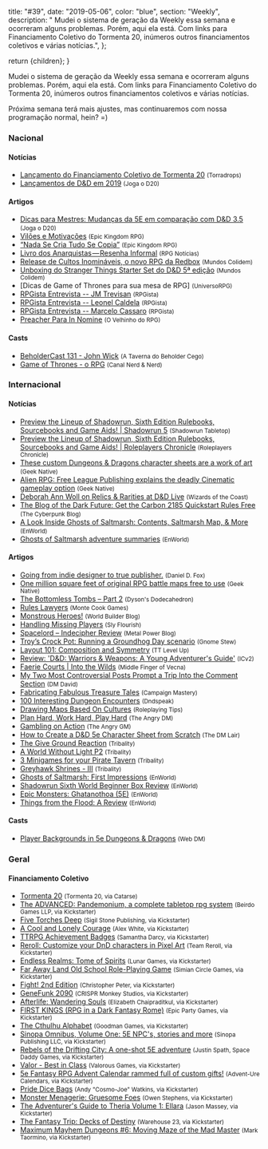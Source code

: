 
  title: "#39",
  date: "2019-05-06",
  color: "blue",
  section: "Weekly",
  description:
    "    Mudei o sistema de geração da Weekly essa semana e ocorreram alguns problemas. Porém, aqui ela está. Com links para Financiamento Coletivo do Tormenta 20, inúmeros outros financiamentos coletivos e várias notícias.",
};

  return <InternalLayout meta={meta}>{children}</InternalLayout>;
}

Mudei o sistema de geração da Weekly essa semana e ocorreram alguns problemas. Porém, aqui ela está. Com links para Financiamento Coletivo do Tormenta 20, inúmeros outros financiamentos coletivos e várias notícias.

Próxima semana terá mais ajustes, mas continuaremos com nossa programação normal, hein? =)

### Nacional

#### Notícias

- [Lançamento do Financiamento Coletivo de Tormenta 20] <small>(Torradrops)</small>
- [Lançamentos de D&D em 2019] <small>(Joga o D20)</small>

#### Artigos

- [Dicas para Mestres: Mudanças da 5E em comparação com D&D 3.5] <small>(Joga o D20)</small>
- [Vilões e Motivações] <small>(Epic Kingdom RPG)</small>
- [“Nada Se Cria Tudo Se Copia”] <small>(Epic Kingdom RPG)</small>
- [Livro dos Anarquistas — Resenha Informal] <small>(RPG Notícias)</small>
- [Release de Cultos Inomináveis, o novo RPG da Redbox] <small>(Mundos Colidem)</small>
- [Unboxing do Stranger Things Starter Set do D&D 5ª edição] <small>(Mundos Colidem)</small>
- [Dicas de Game of Thrones para sua mesa de RPG] <small>(UniversoRPG)</small>
- [RPGista Entrevista -- JM Trevisan] <small>(RPGista)</small>
- [RPGista Entrevista -- Leonel Caldela] <small>(RPGista)</small>
- [RPGista Entrevista -- Marcelo Cassaro] <small>(RPGista)</small>
- [Preacher Para In Nomine] <small>(O Velhinho do RPG)</small>

#### Casts

- [BeholderCast 131 - John Wick] <small>(A Taverna do Beholder Cego)</small>
- [Game of Thrones - o RPG] <small>(Canal Nerd & Nerd)</small>

### Internacional

#### Notícias

- [Preview the Lineup of Shadowrun, Sixth Edition Rulebooks, Sourcebooks and Game Aids! | Shadowrun 5] <small>(Shadowrun Tabletop)</small>
- [Preview the Lineup of Shadowrun, Sixth Edition Rulebooks, Sourcebooks and Game Aids! | Roleplayers Chronicle] <small>(Roleplayers Chronicle)</small>
- [These custom Dungeons & Dragons character sheets are a work of art] <small>(Geek Native)</small>
- [Alien RPG: Free League Publishing explains the deadly Cinematic gameplay option] <small>(Geek Native)</small>
- [Deborah Ann Woll on Relics & Rarities at D&D Live] <small>(Wizards of the Coast)</small>
- [The Blog of the Dark Future: Get the Carbon 2185 Quickstart Rules Free] <small>(The Cyberpunk Blog)</small>
- [A Look Inside Ghosts of Saltmarsh: Contents, Saltmarsh Map, & More] <small>(EnWorld)</small>
- [Ghosts of Saltmarsh adventure summaries] <small>(EnWorld)</small>

#### Artigos

- [Going from indie designer to true publisher.] <small>(Daniel D. Fox)</small>
- [One million square feet of original RPG battle maps free to use] <small>(Geek Native)</small>
- [The Bottomless Tombs – Part 2] <small>(Dyson's Dodecahedron)</small>
- [Rules Lawyers] <small>(Monte Cook Games)</small>
- [Monstrous Heroes!] <small>(World Builder Blog)</small>
- [Handling Missing Players] <small>(Sly Flourish)</small>
- [Spacelord – Indecipher Review] <small>(Metal Power Blog)</small>
- [Troy’s Crock Pot: Running a Groundhog Day scenario] <small>(Gnome Stew)</small>
- [Layout 101: Composition and Symmetry] <small>(TT Level Up)</small>
- [Review: 'D&D: Warriors & Weapons: A Young Adventurer's Guide'] <small>(ICv2)</small>
- [Faerie Courts | Into the Wilds] <small>(Middle Finger of Vecna)</small>
- [My Two Most Controversial Posts Prompt a Trip Into the Comment Section] <small>(DM David)</small>
- [Fabricating Fabulous Treasure Tales] <small>(Campaign Mastery)</small>
- [100 Interesting Dungeon Encounters] <small>(Dndspeak)</small>
- [Drawing Maps Based On Cultures] <small>(Roleplaying Tips)</small>
- [Plan Hard, Work Hard, Play Hard] <small>(The Angry DM)</small>
- [Gambling on Action] <small>(The Angry GM)</small>
- [How to Create a D&D 5e Character Sheet from Scratch] <small>(The DM Lair)</small>
- [The Give Ground Reaction] <small>(Tribality)</small>
- [A World Without Light P2] <small>(Tribality)</small>
- [3 Minigames for your Pirate Tavern] <small>(Tribality)</small>
- [Greyhawk Shrines - III] <small>(Tribality)</small>
- [Ghosts of Saltmarsh: First Impressions] <small>(EnWorld)</small>
- [Shadowrun Sixth World Beginner Box Review] <small>(EnWorld)</small>
- [Epic Monsters: Ghatanothoa (5E)] <small>(EnWorld)</small>
- [Things from the Flood: A Review] <small>(EnWorld)</small>

#### Casts

- [Player Backgrounds in 5e Dungeons & Dragons] <small>(Web DM)</small>

### Geral

#### Financiamento Coletivo

- [Tormenta 20] <small>(Tormenta 20, via Catarse)</small>
- [The ADVANCED: Pandemonium, a complete tabletop rpg system] <small>(Beirdo Games LLP, via Kickstarter)</small>
- [Five Torches Deep] <small>(Sigil Stone Publishing, via Kickstarter)</small>
- [A Cool and Lonely Courage] <small>(Alex White, via Kickstarter)</small>
- [TTRPG Achievement Badges] <small>(Samantha Darcy, via Kickstarter)</small>
- [Reroll: Customize your DnD characters in Pixel Art] <small>(Team Reroll, via Kickstarter)</small>
- [Endless Realms: Tome of Spirits] <small>(Lunar Games, via Kickstarter)</small>
- [Far Away Land Old School Role-Playing Game] <small>(Simian Circle Games, via Kickstarter)</small>
- [Fight! 2nd Edition] <small>(Christopher Peter, via Kickstarter)</small>
- [GeneFunk 2090] <small>(CRISPR Monkey Studios, via Kickstarter)</small>
- [Afterlife: Wandering Souls] <small>(Elizabeth Chaipraditkul, via Kickstarter)</small>
- [FIRST KINGS (RPG in a Dark Fantasy Rome)] <small>(Epic Party Games, via Kickstarter)</small>
- [The Cthulhu Alphabet] <small>(Goodman Games, via Kickstarter)</small>
- [Sinopa Omnibus, Volume One: 5E NPC's, stories and more] <small>(Sinopa Publishing LLC, via Kickstarter)</small>
- [Rebels of the Drifting City: A one-shot 5E adventure] <small>(Justin Spath, Space Daddy Games, via Kickstarter)</small>
- [Valor - Best in Class] <small>(Valorous Games, via Kickstarter)</small>
- [5e Fantasy RPG Advent Calendar rammed full of custom gifts!] <small>(Advent-Ure Calendars, via Kickstarter)</small>
- [Pride Dice Bags] <small>(Andy "Cosmo-Joe" Watkins, via Kickstarter)</small>
- [Monster Menagerie: Gruesome Foes] <small>(Owen Stephens, via Kickstarter)</small>
- [The Adventurer's Guide to Theria Volume 1: Ellara] <small>(Jason Massey, via Kickstarter)</small>
- [The Fantasy Trip: Decks of Destiny] <small>(Warehouse 23, via Kickstarter)</small>
- [Maximum Mayhem Dungeons #6: Moving Maze of the Mad Master] <small>(Mark Taormino, via Kickstarter)</small>

[going from indie designer to true publisher.]: https://medium.com/@ZweihanderRPG/going-from-indie-designer-to-true-publisher-b942c1ade41f
[the advanced: pandemonium, a complete tabletop rpg system]: https://www.kickstarter.com/projects/1986683383/the-advanced-pandemonium-a-tactical-tabletop-rpg/
[game of thrones: syrio forel para d&d 5e | epic kingdom rpg - dungeons & dragons]: https://epickingdom.wordpress.com/2019/05/12/game-of-thrones-syrio-forel-para-dd-5e/
[one million square feet of original rpg battle maps free to use]: https://www.geeknative.com/65631/one-million-square-feet-of-original-rpg-battle-maps-free-to-use/
[dicas para mestres: mudanças da 5e em comparação com d&d 3.5]: https://jogaod20.blogspot.com/2019/05/dnd3.5-para-dnd5e.html
[tormenta 20]: https://www.catarse.me/tormenta20
[player backgrounds in 5e dungeons & dragons]: https://www.youtube.com/watch?v=CAGfOrkf_Wo
[the blog of the dark future: get the carbon 2185 quickstart rules free]: https://thecyberpunkblog.blogspot.com/2019/05/get-carbon-2185-quickstart-rules-free.html
[the bottomless tombs – part 2]: https://dysonlogos.blog/2019/05/09/tombs2/
[rules lawyers]: https://www.montecookgames.com/rules-lawyers/
[vilões e motivações]: https://epickingdom.wordpress.com/2019/05/07/viloes-e-motivacoes/
[five torches deep]: https://www.kickstarter.com/projects/sigilstonepublishing/five-torches-deep
[lançamentos de d&d em 2019]: https://imgur.com/a/lCcocWV
[monstrous heroes!]: https://worldbuilderblog.me/2019/05/09/monstrous-heroes/
[livro dos anarquistas — resenha informal]: https://medium.com/rpgnoticias/livro-dos-anarquistas-resenha-informal-49871f35f90f
[lançamento: curtos e fantásticos – rpg news]: https://newsrpg.wordpress.com/2019/05/09/lancamento-curtos-e-fantasticos/
[handling missing players]: http://slyflourish.com/handling_missing_players.html
[preacher para in nomine]: https://ovelhinhodorpg.wordpress.com/2019/05/07/preacher-para-in-nomine/
[beholdercast 131 - john wick]: http://podcast.beholdercego.com/beholdercast-131-john-wick/
[a cool and lonely courage]: https://www.kickstarter.com/projects/lonely-courage/a-cool-and-lonely-courage
[ttrpg achievement badges]: https://www.kickstarter.com/projects/samanthadarcy/ttrpg-achievement-badges
[game of thrones - o rpg]: https://www.youtube.com/watch?v=IDNmZBpE7XY
[preview the lineup of shadowrun, sixth edition rulebooks, sourcebooks and game aids! | shadowrun 5]: http://www.shadowruntabletop.com/2019/05/preview-the-lineup-of-shadowrun-sixth-edition-rulebooks-sourcebooks-and-game-aids/
[spacelord – indecipher review]: https://metalpower.blog/2019/05/06/spacelord-indecipher-review/
[alien rpg: free league publishing explains the deadly cinematic gameplay option]: https://www.geeknative.com/65600/alien-rpg-free-league-publishing-explains-the-deadly-cinematic-gameplay-option/
[reroll: customize your dnd characters in pixel art]: https://www.kickstarter.com/projects/wearefictional/reroll-visual-character-sheet-app-for-5e-dnd
[“nada se cria tudo se copia”]: https://epickingdom.wordpress.com/2019/05/06/nada-se-cria-tudo-se-copia/
[troy’s crock pot: running a groundhog day scenario]: https://gnomestew.com/troys-crock-pot-running-a-groundhog-day-scenario/
[endless realms: tome of spirits]: https://www.kickstarter.com/projects/lunargames/endless-realms-tome-of-spirits
[far away land old school role-playing game]: https://www.kickstarter.com/projects/305572273/far-away-land-old-school-role-playing-game
[fight! 2nd edition]: https://www.kickstarter.com/projects/1142833459/fight-2nd-edition
[genefunk 2090]: https://www.kickstarter.com/projects/crisprmonkey/genefunk-2090
[afterlife: wandering souls]: https://www.kickstarter.com/projects/1568822309/afterlife-wandering-souls
[first kings (rpg in a dark fantasy rome)]: https://www.kickstarter.com/projects/epicpartygames/first-kings-rpg-in-a-dark-fantasy-rome
[reaper bones review: rogan, half-orc thief (*****) | michael j. tresca on patreon]: https://www.patreon.com/posts/reaper-bones-orc-24494259
[lançamento do financiamento coletivo de tormenta 20]: https://torradaelfica.com/blog/2019/05/08/torradrops-lancamento-do-financiamento-coletivo-de-tormenta-20/
[layout 101: composition and symmetry]: https://ttlevelup.com/composition-and-symmetry/
[these custom dungeons & dragons character sheets are a work of art]: https://www.geeknative.com/65607/these-custom-dungeons-dragons-character-sheets-are-a-work-of-art/
[review: 'd&d: warriors & weapons: a young adventurer's guide']: https://icv2.com/articles/reviews/view/43168/review-d-d-warriors-weapons-a-young-adventurers-guide-game-related-book
[gambling on action]: https://theangrygm.com/gambling-on-action/
[the cthulhu alphabet]: https://www.kickstarter.com/projects/1409961192/the-cthulhu-alphabet
[sinopa omnibus, volume one: 5e npc's, stories and more]: https://www.kickstarter.com/projects/sinopapublishingllc/sinopa-omnibus-volume-one-5e-npcs-stories-and-more
[valor - best in class]: https://www.kickstarter.com/projects/valorousgames/valor-best-in-class
[rebels of the drifting city: a one-shot 5e adventure]: https://www.kickstarter.com/projects/spacedaddygames/rebels-of-the-drifting-city-a-one-shot-5e-adventur
[5e fantasy rpg advent calendar rammed full of custom gifts!]: https://www.kickstarter.com/projects/869577741/5e-fantasy-rpg-advent-calendar-rammed-full-of-cust
[faerie courts | into the wilds]: https://mfov.magehandpress.com/2019/05/faerie-courts-into-wilds.html
[pride dice bags]: https://www.kickstarter.com/projects/497057119/pride-dice-bags
[my two most controversial posts prompt a trip into the comment section]: https://dmdavid.com/tag/my-two-most-controversial-posts-prompt-a-trip-into-the-comment-section/
[monster menagerie: gruesome foes]: https://www.kickstarter.com/projects/owenkcstephens/monster-menagerie-gruesome-foes
[the adventurer's guide to theria volume 1: ellara]: https://www.kickstarter.com/projects/dandrpodcast/the-adventurers-guide-to-theria-volume-1-ellara
[unboxing do stranger things starter set do d&d 5ª edição]: https://www.mundoscolidem.com.br/stranger-things-5ed/
[release de cultos inomináveis, o novo rpg da redbox]: https://www.mundoscolidem.com.br/cultos-inominaveis-redbox/
[en5ider #270 - villain spotlight: skanafel the devourer]: http://www.enworld.org/forum/content.php?6271-EN5ider-270-Villain-Spotlight-Skanafel-the-Devourer
[epic monsters: ghatanothoa (5e)]: http://www.enworld.org/forum/content.php?6270-Epic-Monsters-Ghatanothoa-(5E)
[the fantasy trip: decks of destiny]: https://www.kickstarter.com/projects/warehouse23/the-fantasy-trip-decks-of-destiny
[maximum mayhem dungeons #6: moving maze of the mad master]: https://www.kickstarter.com/projects/marktaormino/maximum-mayhem-dungeons-6-moving-maze-of-the-mad-m
[the give ground reaction]: https://www.tribality.com/2019/05/09/the-give-ground-reaction/
[paizo.com - community / paizo blog]: https://paizo.com/community/blog/v5748dyo6sgmi?Designing-the-Starfinder-Beginner-Box
[fabricating fabulous treasure tales]: http://www.campaignmastery.com/blog/fabulous-treasure-tales/
[things from the flood: a review]: http://www.enworld.org/forum/content.php?6221-Things-from-the-Flood-A-Review
[a world without light p2]: https://www.tribality.com/2019/05/06/a-world-without-light-p2/
[ghosts of saltmarsh adventure summaries]: http://www.enworld.org/forum/content.php?6278-Ghosts-of-Saltmarsh-adventure-summaries
[100 interesting dungeon encounters]: http://dndspeak.com/2019/05/100-interesting-dungeon-encounters/
[preview the lineup of shadowrun, sixth edition rulebooks, sourcebooks and game aids! | roleplayers chronicle]: http://roleplayerschronicle.com/?p=50595
[3 minigames for your pirate tavern]: https://www.tribality.com/2019/05/07/3-minigames-for-your-pirate-tavern/
[drawing maps based on cultures]: https://www.roleplayingtips.com/world-building/drawing-maps-based-on-cultures/
[plan hard, work hard, play hard]: https://theangrygm.com/plan-hard-work-hard-play-hard/
[how to create a d&d 5e character sheet from scratch]: https://www.thedmlair.com/2019/05/07/how-to-create-a-dd-5e-character-sheet-from-scratch/
[deborah ann woll on relics & rarities at d&d live]: http://dnd.wizards.com/articles/features/dratalk_deborah-ann-woll
[greyhawk shrines - iii]: https://www.tribality.com/2019/05/08/greyhawk-shrines-iii/
[modern monday: here comes the companion • green ronin publishing]: https://greenronin.com/blog/2019/05/06/modern-monday-here-comes-the-companion/
[a look inside ghosts of saltmarsh: contents, saltmarsh map, & more]: http://www.enworld.org/forum/content.php?6282-A-Look-Inside-Ghosts-of-Saltmarsh-Contents-Saltmarsh-Map-More&-More=
[ghosts of saltmarsh: first impressions]: http://www.enworld.org/forum/content.php?6288-Ghosts-of-Saltmarsh-First-Impressions
[shadowrun sixth world beginner box review]: http://www.enworld.org/forum/content.php?6292-Shadowrun-Sixth-World-Beginner-Box-Review
[dicas de game of thrones para sua mesa de rpg – universorpg]: https://universorpg.com/bau-do-mestre/dicas/dicas-de-game-of-thrones-para-sua-mesa-de-rpg/
[rpgista entrevista -- jm trevisan]: https://rpgista.com.br/2019/05/08/rpgista-entrevista-jm-trevisan/
[rpgista entrevista -- leonel caldela]: https://rpgista.com.br/2019/05/06/rpgista-entrevista-leonel-caldela/
[rpgista entrevista -- marcelo cassaro]: https://www.rpgista.com.br/2019/05/12/rpgista-entrevista-marcelo-cassaro/
